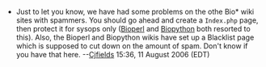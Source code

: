 * Just to let you know, we have had some problems on the othe Bio* wiki sites with spammers.  You should go ahead and create a <TT>Index.php</TT> page, then protect it for sysops only ([http://bioperl.org Bioperl] and [http://biopython.org Biopython] both resorted to this).  Also, the Bioperl and Biopython wikis have set up a Blacklist page which is supposed to cut down on the amount of spam.  Don't know if you have that here. --[[User:Cjfields|Cjfields]] 15:36, 11 August 2006 (EDT)